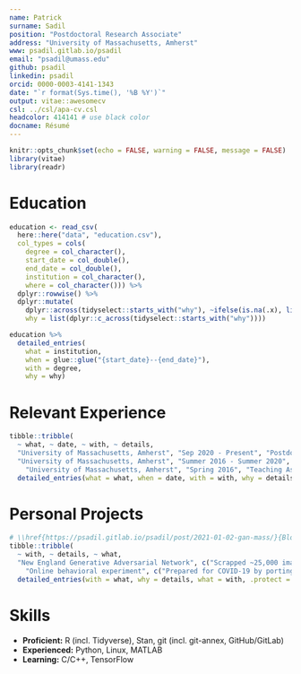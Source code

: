 ```yaml
---
name: Patrick
surname: Sadil
position: "Postdoctoral Research Associate"
address: "University of Massachusetts, Amherst"
www: psadil.gitlab.io/psadil
email: "psadil@umass.edu"
github: psadil
linkedin: psadil
orcid: 0000-0003-4141-1343
date: "`r format(Sys.time(), '%B %Y')`"
output: vitae::awesomecv
csl: ../csl/apa-cv.csl 
headcolor: 414141 # use black color
docname: Résumé
---
```


```r
knitr::opts_chunk$set(echo = FALSE, warning = FALSE, message = FALSE)
library(vitae)
library(readr)
```

# Education

```r
education <- read_csv(
  here::here("data", "education.csv"),
  col_types = cols(
    degree = col_character(),
    start_date = col_double(),
    end_date = col_double(),
    institution = col_character(),
    where = col_character())) %>%
  dplyr::rowwise() %>%
  dplyr::mutate(
    dplyr::across(tidyselect::starts_with("why"), ~ifelse(is.na(.x), list(), list(.x))),
    why = list(dplyr::c_across(tidyselect::starts_with("why"))))

education %>%
  detailed_entries(
    what = institution,
    when = glue::glue("{start_date}--{end_date}"),
    with = degree,
    why = why)

```

# Relevant Experience

```r
tibble::tribble(
  ~ what, ~ date, ~ with, ~ details,
  "University of Massachusetts, Amherst", "Sep 2020 - Present", "Postdoctoral Research Associate", c("Implement user-friendly R package for inferring neuromodulation and bundle as BIDS Application", "Automate testing of package on multiple operating systems (Linux, macOS, Windows) with GitHub Actions", "Design multi-day workshops on neuromodulation package, including background in Bayesian analyses", "Solicit and respond to user feedback to improve usability and documentation"),
  "University of Massachusetts, Amherst", "Summer 2016 - Summer 2020", "Research Assistant", c("Organized tutorials and a weekly 'coding club' focused on software for graduate students", "Conducted research for and published two first-author papers under NSF and NIH funded projects", "Initiated adoption of BIDS and BIDS-derivatives by lab members"),
    "University of Massachusetts, Amherst", "Spring 2016", "Teaching Assistant - Research Methods in Psychology", c("Arranged lectures and labs for 20 psychology undergraduate students twice weekly, guiding students through three research projects", "Reviewed theory of introductory statistics, including lab-based practice", "Maintained office hours to review course content and exams one-on-one")) %>%
  detailed_entries(what = what, when = date, with = with, why = details)
```

# Personal Projects

```r
# \\href{https://psadil.gitlab.io/psadil/post/2021-01-02-gan-mass/}{Blog Post}
tibble::tribble(
  ~ with, ~ details, ~ what,
  "New England Generative Adversarial Network", c("Scrapped ~25,000 images from Google Maps using Google APIs and Python", "Preprocessed images in Python for training TensorFlow neural network (stylegan2-ada)", "Trained network on Google Cloud Compute Engine and used network to synthesize images"), "",
    "Online behavioral experiment", c("Prepared for COVID-19 by porting behavioral experiment to Heroku using Python web framework (Django), Angular, and postgreSQL"), NA_character_) %>%
  detailed_entries(with = what, why = details, what = with, .protect = FALSE)
```


# Skills
 - **Proficient:** R (incl. Tidyverse), Stan, git (incl. git-annex, GitHub/GitLab)
 - **Experienced:** Python, Linux, MATLAB
 - **Learning:** C/C++, TensorFlow
